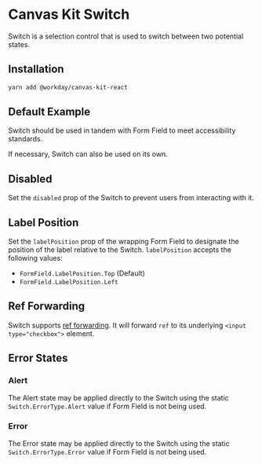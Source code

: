 


<Meta title="Components/Inputs/Switch/React" component={Switch} />

# Canvas Kit Switch

Switch is a selection control that is used to switch between two potential states.

## Installation

```sh
yarn add @workday/canvas-kit-react
```

## Default Example

Switch should be used in tandem with Form Field to meet accessibility standards.

<ExampleCodeBlock code={Default} />

If necessary, Switch can also be used on its own.

<ExampleCodeBlock code={Standalone} />

## Disabled

Set the `disabled` prop of the Switch to prevent users from interacting with it.

<ExampleCodeBlock code={Disabled} />

## Label Position

Set the `labelPosition` prop of the wrapping Form Field to designate the position of the label
relative to the Switch. `labelPosition` accepts the following values:

- `FormField.LabelPosition.Top` (Default)
- `FormField.LabelPosition.Left`

<ExampleCodeBlock code={LabelPosition} />

## Ref Forwarding

Switch supports [ref forwarding](https://reactjs.org/docs/forwarding-refs.html). It will forward
`ref` to its underlying `<input type="checkbox">` element.

<ExampleCodeBlock code={RefForwarding} />

## Error States

### Alert

<ExampleCodeBlock code={Alert} />

The Alert state may be applied directly to the Switch using the static `Switch.ErrorType.Alert`
value if Form Field is not being used.

<ExampleCodeBlock code={AlertStandalone} />

### Error

<ExampleCodeBlock code={Error} />

The Error state may be applied directly to the Switch using the static `Switch.ErrorType.Error`
value if Form Field is not being used.

<ExampleCodeBlock code={ErrorStandalone} />
